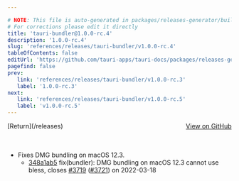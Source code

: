 ```yaml
---

# NOTE: This file is auto-generated in packages/releases-generator/build.ts
# For corrections please edit it directly
title: 'tauri-bundler@1.0.0-rc.4'
description: '1.0.0-rc.4'
slug: 'references/releases/tauri-bundler/v1.0.0-rc.4'
tableOfContents: false
editUrl: 'https://github.com/tauri-apps/tauri-docs/packages/releases-generator/build.ts'
pagefind: false
prev:
   link: 'references/releases/tauri-bundler/v1.0.0-rc.3'
   label: '1.0.0-rc.3'
next:
   link: 'references/releases/tauri-bundler/v1.0.0-rc.5'
   label: 'v1.0.0-rc.5'
---
```


<div style="margin-bottom:3rem; display: flex; justify-content: space-between; align-items: center"><span>[Return](/releases)</span><span><a href="https://github.com/tauri-apps/tauri/releases/tag/tauri-bundler-v1.0.0-rc.4">View on GitHub</a></span></div>

- Fixes DMG bundling on macOS 12.3.
  - [348a1ab5](https://www.github.com/tauri-apps/tauri/commit/348a1ab59d2697478a594016016f1fccbf1ac054) fix(bundler): DMG bundling on macOS 12.3 cannot use bless, closes [#3719](https://www.github.com/tauri-apps/tauri/pull/3719) ([#3721](https://www.github.com/tauri-apps/tauri/pull/3721)) on 2022-03-18

